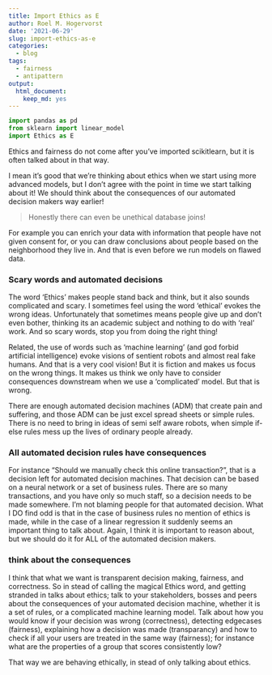 ```yaml
---
title: Import Ethics as E
author: Roel M. Hogervorst
date: '2021-06-29'
slug: import-ethics-as-e
categories:
  - blog
tags:
  - fairness
  - antipattern
output:
  html_document:
    keep_md: yes
---
```



```python
import pandas as pd
from sklearn import linear_model
import Ethics as E
```
Ethics and fairness do not come after you've imported scikitlearn, but it is often talked about in that way. 

I mean it's good that we're thinking about ethics when we start using more advanced models, but I don't agree with the point in time we start talking about it! We should think about the consequences of our automated decision makers way earlier! 

> Honestly there can even be unethical database joins! 

For example you can enrich your data with information that people have not given consent for, or you can draw conclusions about people based on the neighborhood they live in. And that is even before we run models on flawed data. 


### Scary words and automated decisions
The word 'Ethics' makes people stand back and think, but it also sounds complicated and scary. 
I sometimes feel using the word 'ethical' evokes the wrong ideas. Unfortunately that sometimes means people give up and don't even bother, thinking its an academic subject and nothing to do with 'real' work. And so scary words, stop you from doing the right thing!

Related, the use of words such as 'machine learning' (and god forbid artificial intelligence) evoke visions of sentient robots and almost real fake humans. And that is a very cool vision! But it is fiction and makes us focus on the wrong things. It makes us think we only have to consider consequences downstream when we use a 'complicated' model. But that is wrong. 

There are enough automated decision machines (ADM) that create pain and suffering, and those ADM can be just excel spread sheets or simple rules. There is no need to bring in ideas of semi self aware robots, when simple if-else rules mess up the lives of ordinary people already. 

### All automated decision rules have consequences
For instance "Should we manually check this online transaction?", that is a decision left for automated decision machines. That decision can be based on a neural network or a set of business rules. There are so many transactions, and you have only so much staff, so a decision needs to be made somewhere. I'm not blaming people for that automated decision. What I DO find odd is that in the case of business rules no mention of ethics is made, while in the case of a linear regression it suddenly seems an important thing to talk about. Again, I think it is important to reason about, but we should do it for ALL of the automated decision makers. 

### think about the consequences
I think that what we want is transparent decision making, fairness, and correctness. So in stead of calling the magical Ethics word, and getting stranded in talks about ethics; talk to your stakeholders, bosses and peers about the consequences of your automated decision machine, whether it is a set of rules, or a complicated machine learning model. Talk about how you would know if your decision was wrong (correctness), detecting edgecases (fairness), explaining how a decision was made (transparancy) and how to check if all your users are treated in the same way (fairness); for instance what are the properties of a group that scores consistently low?

That way we are behaving ethically, in stead of only talking about ethics. 